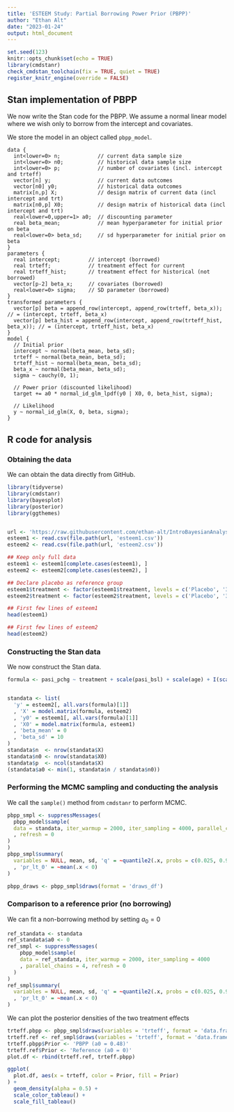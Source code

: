 ```yaml
---
title: 'ESTEEM Study: Partial Borrowing Power Prior (PBPP)'
author: "Ethan Alt"
date: "2023-01-24"
output: html_document
---
```


```r
set.seed(123)
knitr::opts_chunk$set(echo = TRUE)
library(cmdstanr)
check_cmdstan_toolchain(fix = TRUE, quiet = TRUE)
register_knitr_engine(override = FALSE)
```

## Stan implementation of PBPP

We now write the Stan code for the PBPP. We assume a normal linear model where
we wish only to borrow from the intercept and covariates.

We store the model in an object called `pbpp_model`.

```cmdstan
data {
  int<lower=0> n;            // current data sample size
  int<lower=0> n0;           // historical data sample size
  int<lower=0> p;            // number of covariates (incl. intercept and trteff)
  vector[n] y;               // current data outcomes
  vector[n0] y0;             // historical data outcomes
  matrix[n,p] X;             // design matrix of current data (incl intercept and trt)
  matrix[n0,p] X0;           // design matrix of historical data (incl intercept and trt)
  real<lower=0,upper=1> a0;  // discounting parameter
  real beta_mean;            // mean hyperparameter for initial prior on beta
  real<lower=0> beta_sd;     // sd hyperparameter for initial prior on beta
}
parameters {
  real intercept;         // intercept (borrowed)
  real trteff;            // treatment effect for current
  real trteff_hist;       // treatment effect for historical (not borrowed)
  vector[p-2] beta_x;     // covariates (borrowed)
  real<lower=0> sigma;    // SD parameter (borrowed)
}
transformed parameters {
  vector[p] beta = append_row(intercept, append_row(trteff, beta_x));           // = (intercept, trteff, beta_x)
  vector[p] beta_hist = append_row(intercept, append_row(trteff_hist, beta_x)); // = (intercept, trteff_hist, beta_x)
}
model {
  // Initial prior
  intercept ~ normal(beta_mean, beta_sd);
  trteff ~ normal(beta_mean, beta_sd);
  trteff_hist ~ normal(beta_mean, beta_sd);
  beta_x ~ normal(beta_mean, beta_sd);
  sigma ~ cauchy(0, 1);
  
  // Power prior (discounted likelihood)
  target += a0 * normal_id_glm_lpdf(y0 | X0, 0, beta_hist, sigma);
  
  // Likelihood
  y ~ normal_id_glm(X, 0, beta, sigma);
}
```

## R code for analysis

### Obtaining the data

We can obtain the data directly from GitHub.

```r
library(tidyverse)
library(cmdstanr)
library(bayesplot)
library(posterior)
library(ggthemes)


url <- 'https://raw.githubusercontent.com/ethan-alt/IntroBayesianAnalysis/main/Data'
esteem1 <- read.csv(file.path(url, 'esteem1.csv'))
esteem2 <- read.csv(file.path(url, 'esteem2.csv'))

## Keep only full data
esteem1 <- esteem1[complete.cases(esteem1), ]
esteem2 <- esteem2[complete.cases(esteem2), ]

## Declare placebo as reference group
esteem1$treatment <- factor(esteem1$treatment, levels = c('Placebo', '30 mg BID'))
esteem2$treatment <- factor(esteem2$treatment, levels = c('Placebo', '30 mg BID'))

## First few lines of esteem1
head(esteem1)

## First few lines of esteem2
head(esteem2)
```


### Constructing the Stan data

We now construct the Stan data.

```r
formula <- pasi_pchg ~ treatment + scale(pasi_bsl) + scale(age) + I(scale(age)^2) + smoke + prior_sys


standata <- list(
  'y' = esteem2[, all.vars(formula)[1]]
  , 'X' = model.matrix(formula, esteem2)
  , 'y0' = esteem1[, all.vars(formula)[1]]
  , 'X0' = model.matrix(formula, esteem1)
  , 'beta_mean' = 0
  , 'beta_sd' = 10
)
standata$n  <- nrow(standata$X)
standata$n0 <- nrow(standata$X0)
standata$p  <- ncol(standata$X)
(standata$a0 <- min(1, standata$n / standata$n0))
```


### Performing the MCMC sampling and conducting the analysis

We call the `sample()` method from `cmdstanr` to perform MCMC.

```r
pbpp_smpl <- suppressMessages(
  pbpp_model$sample(
  data = standata, iter_warmup = 2000, iter_sampling = 4000, parallel_chains = 4
  , refresh = 0
)
)
pbpp_smpl$summary(
  variables = NULL, mean, sd, 'q' = ~quantile2(.x, probs = c(0.025, 0.975))
  , 'pr_lt_0' = ~mean(.x < 0)
)
```


```r
pbpp_draws <- pbpp_smpl$draws(format = 'draws_df')
```


### Comparison to a reference prior (no borrowing)

We can fit a non-borrowing method by setting $a_0 = 0$

```r
ref_standata <- standata
ref_standata$a0 <- 0
ref_smpl <- suppressMessages(
    pbpp_model$sample(
    data = ref_standata, iter_warmup = 2000, iter_sampling = 4000
    , parallel_chains = 4, refresh = 0
  )
)
ref_smpl$summary(
  variables = NULL, mean, sd, 'q' = ~quantile2(.x, probs = c(0.025, 0.975))
  , 'pr_lt_0' = ~mean(.x < 0)
)
```

We can plot the posterior densities of the two treatment effects

```r
trteff.pbpp <- pbpp_smpl$draws(variables = 'trteff', format = 'data.frame')
trteff.ref <- ref_smpl$draws(variables = 'trteff', format = 'data.frame')
trteff.pbpp$Prior <- 'PBPP (a0 = 0.48)'
trteff.ref$Prior <- 'Reference (a0 = 0)'
plot.df <- rbind(trteff.ref, trteff.pbpp)

ggplot(
  plot.df, aes(x = trteff, color = Prior, fill = Prior)
) +
  geom_density(alpha = 0.5) +
  scale_color_tableau() + 
  scale_fill_tableau()
```
